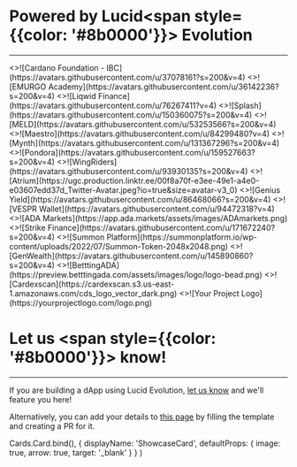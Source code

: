 
# Powered by Lucid<span style={{color: '#8b0000'}}> Evolution</span>
---

<Cards>
  <ShowcaseCard title="Cardano Foundation - IBC" href="https://github.com/cardano-foundation/cardano-ibc-incubator" style={{ width: '200px', height: '270px' }}>
    <>![Cardano Foundation - IBC](https://avatars.githubusercontent.com/u/37078161?s=200&v=4)</>
  </ShowcaseCard>
  <ShowcaseCard title="EMURGO Academy" href="https://education.emurgo.io" style={{ width: '200px', height: '270px' }}>
    <>![EMURGO Academy](https://avatars.githubusercontent.com/u/36142236?s=200&v=4)</>
  </ShowcaseCard>
  <ShowcaseCard title="Liqwid Finance" href="https://liqwid.finance" style={{ width: '200px', height: '270px' }}>
    <>![Liqwid Finance](https://avatars.githubusercontent.com/u/76267411?v=4)</>
  </ShowcaseCard>
  <ShowcaseCard title="Splash" href="https://www.splash.trade" style={{ width: '200px', height: '270px' }}>
    <>![Splash](https://avatars.githubusercontent.com/u/150360075?s=200&v=4)</>
  </ShowcaseCard>
  <ShowcaseCard title="MELD" href="https://www.meld.com" style={{ width: '200px', height: '270px' }}>
    <>![MELD](https://avatars.githubusercontent.com/u/53253566?s=200&v=4)</>
  </ShowcaseCard>
  <ShowcaseCard title="Maestro" href="https://www.gomaestro.org" style={{ width: '200px', height: '270px' }}>
    <>![Maestro](https://avatars.githubusercontent.com/u/84299480?v=4)</>
  </ShowcaseCard>
  <ShowcaseCard title="Mynth" href="https://www.mynth.ai" style={{ width: '200px', height: '270px' }}>
    <>![Mynth](https://avatars.githubusercontent.com/u/131367296?s=200&v=4)</>
  </ShowcaseCard>
  <ShowcaseCard title="Pondora" href="https://pondora.org" style={{ width: '200px', height: '270px' }}>
    <>![Pondora](https://avatars.githubusercontent.com/u/159527663?s=200&v=4)</>
  </ShowcaseCard>
  <ShowcaseCard title="WingRiders" href="https://www.wingriders.com" style={{ width: '200px', height: '270px' }}>
    <>![WingRiders](https://avatars.githubusercontent.com/u/93930135?s=200&v=4)</>
  </ShowcaseCard>
  <ShowcaseCard title="Atrium" href="https://alpha.atrium.io/connect" style={{ width: '200px', height: '270px' }}>
    <>![Atrium](https://ugc.production.linktr.ee/00f8a70f-e3ee-49e1-a4e0-e03607edd37d_Twitter-Avatar.jpeg?io=true&size=avatar-v3_0)</>
  </ShowcaseCard>
  <ShowcaseCard title="Genius Yield" href="https://www.geniusyield.co" style={{ width: '200px', height: '270px' }}>
    <>![Genius Yield](https://avatars.githubusercontent.com/u/86468066?s=200&v=4)</>
  </ShowcaseCard>
  <ShowcaseCard title="VESPR Wallet" href="https://vespr.xyz" style={{ width: '200px', height: '270px' }}>
    <>![VESPR Wallet](https://avatars.githubusercontent.com/u/94472318?v=4)</>
  </ShowcaseCard>
  <ShowcaseCard title="ADA Markets" href="https://ada.markets" style={{ width: '200px', height: '270px' }}>
    <>![ADA Markets](https://app.ada.markets/assets/images/ADAmarkets.png)</>
  </ShowcaseCard>
  <ShowcaseCard title="Strike Finance" href="https://www.strikefinance.org" style={{ width: '200px', height: '270px' }}>
    <>![Strike Finance](https://avatars.githubusercontent.com/u/171672240?s=200&v=4)</>
  </ShowcaseCard>
  <ShowcaseCard title="Summon" href="https://summonplatform.io" style={{ width: '200px', height: '270px' }}>
    <>![Summon Platform](https://summonplatform.io/wp-content/uploads/2022/07/Summon-Token-2048x2048.png)</>
  </ShowcaseCard>
  <ShowcaseCard title="GenWealth" href="https://genwealth.app" style={{ width: '200px', height: '270px' }}>
    <>![GenWealth](https://avatars.githubusercontent.com/u/145890860?s=200&v=4)</>
  </ShowcaseCard>
  <ShowcaseCard title="BetttingADA" href="https://preview.betttingada.com" style={{ width: '200px', height: '270px' }}>
    <>![BetttingADA](https://preview.betttingada.com/assets/images/logo/logo-bead.png)</>
  </ShowcaseCard>
  <ShowcaseCard title="Cardexscan" href="https://cardexscan.com/home" style={{ width: '200px', height: '270px' }}>
    <>![Cardexscan](https://cardexscan.s3.us-east-1.amazonaws.com/cds_logo_vector_dark.png)</>
  </ShowcaseCard>
  <ShowcaseCard title="Your Project Title" href="https://yourprojectspage.com" style={{ width: '200px', height: '270px' }}>
    <>![Your Project Logo](https://yourprojectlogo.com/logo.png)</>
  </ShowcaseCard>
</Cards>

<div style={{ marginBottom: "8rem" }}></div>

# Let us <span style={{color: '#8b0000'}}> know!</span>
---
If you are building a dApp using Lucid Evolution, [let us know](https://discord.gg/s89P9gpEff) and we'll feature you here!

Alternatively, you can add your details to [this page](https://github.com/Anastasia-Labs/lucid-evolution/blob/main/docs/pages/showcase.mdx) by filling the template and creating a PR for it.


  Cards.Card.bind(),
  {
    displayName: 'ShowcaseCard',
    defaultProps: {
      image: true,
      arrow: true,
      target: '_blank'
    }
  }
)
